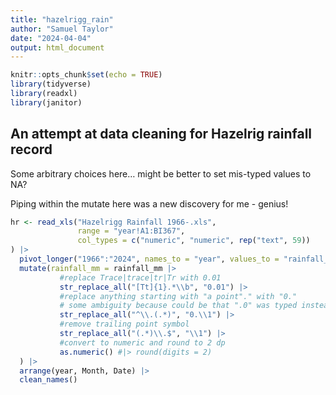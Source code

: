 ```yaml
---
title: "hazelrigg_rain"
author: "Samuel Taylor"
date: "2024-04-04"
output: html_document
---
```


```r
knitr::opts_chunk$set(echo = TRUE)
library(tidyverse)
library(readxl)
library(janitor)
```

## An attempt at data cleaning for Hazelrig rainfall record

Some arbitrary choices here... might be better to set mis-typed values to NA?

Piping within the mutate here was a new discovery for me - genius!

```r
hr <- read_xls("Hazelrigg Rainfall 1966-.xls",
               range = "year!A1:BI367",
               col_types = c("numeric", "numeric", rep("text", 59))
) |>
  pivot_longer("1966":"2024", names_to = "year", values_to = "rainfall_mm") |>
  mutate(rainfall_mm = rainfall_mm |>
           #replace Trace|trace|tr|Tr with 0.01
           str_replace_all("[Tt]{1}.*\\b", "0.01") |>
           #replace anything starting with "a point"." with "0."
           # some ambiguity because could be that ".0" was typed instead of "0."
           str_replace_all("^\\.(.*)", "0.\\1") |>
           #remove trailing point symbol
           str_replace_all("(.*)\\.$", "\\1") |>
           #convert to numeric and round to 2 dp
           as.numeric() #|> round(digits = 2)
  ) |>
  arrange(year, Month, Date) |>
  clean_names()

```


